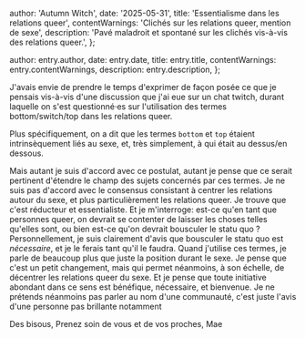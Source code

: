 
  author: 'Autumn Witch',
  date: '2025-05-31',
  title: 'Essentialisme dans les relations queer',
  contentWarnings: 'Clichés sur les relations queer, mention de sexe',
  description:
    'Pavé maladroit et spontané sur les clichés vis-à-vis des relations queer.',
};

  author: entry.author,
  date: entry.date,
  title: entry.title,
  contentWarnings: entry.contentWarnings,
  description: entry.description,
};


J\'avais envie de prendre le temps d'exprimer de façon posée ce que je pensais vis-à-vis d\'une discussion que j'ai eue sur un chat twitch, durant laquelle on s'est questionné·es sur l'utilisation des termes bottom/switch/top dans les relations queer.

Plus spécifiquement, on a dit que les termes `bottom` et `top` étaient intrinsèquement liés au sexe, et, très simplement, à qui était au dessus/en dessous.

Mais autant je suis d'accord avec ce postulat, autant je pense que ce serait pertinent d'étendre le champ des sujets concernés par ces termes.
Je ne suis pas d'accord avec le consensus consistant à centrer les relations autour du sexe, et plus particulièrement les relations queer. Je trouve que c'est réducteur et essentialiste.
Et je m'interroge: est-ce qu'en tant que personnes queer, on devrait se contenter de laisser les choses telles qu'elles sont, ou bien est-ce qu'on devrait bousculer le statu quo ?
Personnellement, je suis clairement d'avis que bousculer le statu quo est _nécessaire_, et je le ferais tant qu'il le faudra.
Quand j'utilise ces termes, je parle de beaucoup plus que juste la position durant le sexe.
Je pense que c'est un petit changement, mais qui permet néanmoins, à son échelle, de décentrer les relations queer du sexe.
Et je pense que toute initiative abondant dans ce sens est bénéfique, nécessaire, et bienvenue.
Je ne prétends néanmoins pas parler au nom d'une communauté, c'est juste l'avis d'une personne pas brillante notamment

Des bisous,
Prenez soin de vous et de vos proches,
Mae
